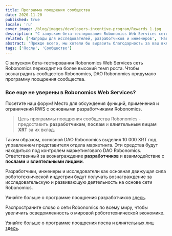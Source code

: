 ```yaml
---
title: Программа поощрения сообщества
date: 2020-11-20
published: true
locale: 'ru'
cover_image: /blog/images/developers-incentive-program/Rewards_1.jpg
description: "С запуском бета-тестирования Robonomics Web Services сеть Robonomics переходит на более высокий темп роста. Чтобы вознаградить сообщество Robonomics, DAO Robonomics придумало программу поощрения сообщества."
related: ['Награды для исследователей, разработчиков и инженеров', 'Награды для посла и влиятельных лиц']
abstract: 'Прежде всего, мы хотели бы выразить благодарность за ваш вклад в развитие сети Robonomics. Поскольку сеть Robonomics быстро развивается в экосистеме Polkadot, основные разработчики DAO подчеркивают важность поддержки сообщества Robonomics.'
tags: ['Послы', 'Сообщество']
---
```

 

С запуском бета-тестирования Robonomics Web Services сеть Robonomics переходит на более высокий темп роста. Чтобы вознаградить сообщество Robonomics, DAO Robonomics придумало программу поощрения сообщества.

<TextCard icon="/icons/icon-forum.png" link="https://discourse.robonomics.network/c/robonomics-web-services/">

### Все еще не уверены в Robonomics Web Services?
Посетите наш форум! Место для обсуждения функций, применения и ограничений RWS с основными разработчиками Robonomics.

</TextCard>

> Цель программы поощрения сообщества Robonomics - предоставить **разработчикам**, **послам** и **влиятельным лицам** **XRT** за их вклад.

Таким образом, основной DAO Robonomics выделил 10 000 XRT под управлением представителя отдела маркетинга.
Эти средства будут находиться под контролем маркетингового DAO Robonomics. Ответственный за вознаграждение **разработчиков** и взаимодействие с **послами** и **влиятельными лицами**.

Разработчики, инженеры и исследователи как основная движущая сила робототехнической индустрии будут получать вознаграждение за исследовательскую и развивающую деятельность на основе сети Robonomics.

Узнайте больше о программе поощрения разработчиков [здесь](https://robonomics.network/blog/rewards-for-researchers-developers-and-engineers/).

Распространите слово о сети Robonomics по всему миру, чтобы увеличить осведомленность о мировой робототехнической экономике.

Узнайте больше о программе поощрения посла и влиятельных лиц [здесь](https://robonomics.network/blog/rewards-for-ambassadors-and-influencers/).